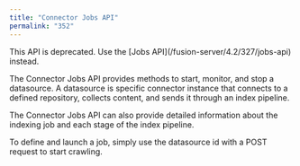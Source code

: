 ```yaml
---
title: "Connector Jobs API"
permalink: "352"
---
```


<Note>
This API is deprecated. Use the [Jobs API](/fusion-server/4.2/327/jobs-api) instead.
</Note>

The Connector Jobs API provides methods to start, monitor, and stop a datasource. A datasource is specific connector instance that connects to a defined repository, collects content, and sends it through an index pipeline.

The Connector Jobs API can also provide detailed information about the indexing job and each stage of the index pipeline.

To define and launch a job, simply use the datasource id with a POST request to start crawling.
